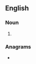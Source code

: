 ==English==

===Noun===
{{head|en|noun form}}

# {{plural of|maund|lang=en}}

===Anagrams===
* {{anagrams|en|a=admnsu|Dumans|Mundas|Musnad|dunams|musnad|undams}}